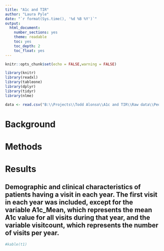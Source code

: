 ```yaml
---
title: "A1c and TIR"
author: "Laura Pyle"
date: "`r format(Sys.time(), '%d %B %Y')`"
output:
  html_document:
    number_sections: yes
    theme: readable
    toc: yes
    toc_depth: 2
    toc_float: yes
---
```


```r
knitr::opts_chunk$set(echo = FALSE,warning = FALSE)

library(knitr)
library(readxl)
library(tableone)
library(dplyr)
library(tidyr)
library(nlme)

data <- read.csv("B:\\Projects\\Todd Alonso\\A1c and TIR\\Raw data\\Peds_T1D_5groups_5_11.csv")

```

# Background


# Methods

# Results

## Demographic and clinical characteristics of patients having a visit in each year.  The first visit in each year was included, except for the variable A1c_Mean, which represents the mean A1c value for all visits during that year, and the variable visitcount, which represents the number of visits per  year.

```r
#kable(t1)
```
<br>

